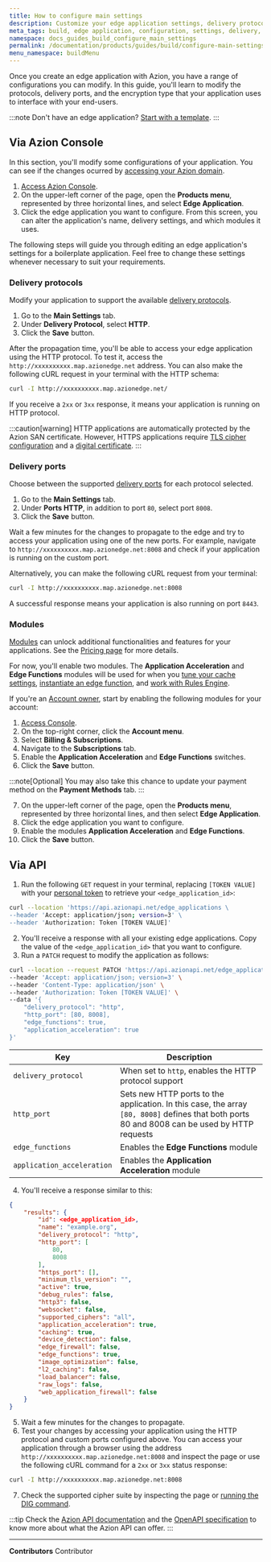 ```yaml
---
title: How to configure main settings
description: Customize your edge application settings, delivery protocols and modules.
meta_tags: build, edge application, configuration, settings, delivery, http, ports, http3
namespace: docs_guides_build_configure_main_settings
permalink: /documentation/products/guides/build/configure-main-settings/
menu_namespace: buildMenu
---
```


Once you create an edge application with Azion, you have a range of configurations you can modify. In this guide, you'll learn to modify the protocols, delivery ports, and the encryption type that your application uses to interface with your end-users.

:::note
Don't have an edge application? [Start with a template](/en/documentation/products/start-with-a-template/).
:::

## Via Azion Console

In this section, you'll modify some configurations of your application. You can see if the changes ocurred by [accessing your Azion domain](/en/documentation/products/guides/configure-a-domain/).

1. [Access Azion Console](https://console.azion.com).
2. On the upper-left corner of the page, open the **Products menu**, represented by three horizontal lines, and select **Edge Application**.
3. Click the edge application you want to configure. From this screen, you can alter the application's name, delivery settings, and which modules it uses.

The following steps will guide you through editing an edge application's settings for a boilerplate application. Feel free to change these settings whenever necessary to suit your requirements.

### Delivery protocols

Modify your application to support the available [delivery protocols](/en/documentation/products/edge-application/build/main-settings/#delivery-protocols).

1. Go to the **Main Settings** tab.
2. Under **Delivery Protocol**, select **HTTP**.
3. Click the **Save** button.

After the propagation time, you'll be able to access your edge application using the HTTP protocol. To test it, access the `http://xxxxxxxxxx.map.azionedge.net` address. You can also make the following cURL request in your terminal with the HTTP schema:

```bash
curl -I http://xxxxxxxxxx.map.azionedge.net/
```

If you receive a `2xx` or `3xx` response, it means your application is running on HTTP protocol.

:::caution[warning]
HTTP applications are automatically protected by the Azion SAN certificate. However, HTTPS applications require [TLS cipher configuration](/en/documentation/products/guides/secure/ciphers/) and a [digital certificate](/en/documentation/products/guides/secure/digital-certificates/).
:::

### Delivery ports

Choose between the supported [delivery ports](/en/documentation/products/edge-application/build/main-settings/#ports) for each protocol selected.

1. Go to the **Main Settings** tab.
2. Under **Ports HTTP**, in addition to port `80`, select port `8008`.
3. Click the **Save** button.

Wait a few minutes for the changes to propagate to the edge and try to access your application using one of the new ports. For example, navigate to `http://xxxxxxxxxx.map.azionedge.net:8008` and check if your application is running on the custom port.

Alternatively, you can make the following cURL request from your terminal:

```bash
curl -I http://xxxxxxxxxx.map.azionedge.net:8008
```

A successful response means your application is also running on port `8443`.

### Modules

[Modules](/en/documentation/products/build/edge-application/#modules) can unlock additional functionalities and features for your applications. See the [Pricing page](https://www.azion.com/en/pricing/) for more details.

For now, you'll enable two modules. The **Application Acceleration** and **Edge Functions** modules will be used for when you [tune your cache settings](/en/documentation/products/guides/build/tune-cache-settings/), [instantiate an edge function](/en/documentation/products/guides/build/instantiate-edge-functions/), and [work with Rules Engine](/en/documentation/products/guides/build/work-with-rules-engine/). 

If you're an [Account owner](/en/documentation/products/guides/users-management/), start by enabling the following modules for your account:

1. [Access Console](https://console.azion.com).
2. On the top-right corner, click the **Account menu**.
3. Select **Billing & Subscriptions**.
4. Navigate to the **Subscriptions** tab.
5. Enable the **Application Acceleration** and **Edge Functions** switches.
6. Click the **Save** button.

:::note[Optional]
You may also take this chance to update your payment method on the **Payment Methods** tab.
:::

7. On the upper-left corner of the page, open the **Products menu**, represented by three horizontal lines, and then select **Edge Application**.
8. Click the edge application you want to configure.
9. Enable the modules **Application Acceleration** and **Edge Functions**.
10. Click the **Save** button.

## Via API

1. Run the following `GET` request in your terminal, replacing `[TOKEN VALUE]` with your [personal token](/en/documentation/products/guides/personal-tokens/) to retrieve your `<edge_application_id>`:

```bash
curl --location 'https://api.azionapi.net/edge_applications \
--header 'Accept: application/json; version=3' \
--header 'Authorization: Token [TOKEN VALUE]'
```

2. You'll receive a response with all your existing edge applications. Copy the value of the `<edge_application_id>` that you want to configure.
3. Run a `PATCH` request to modify the application as follows:

```bash
curl --location --request PATCH 'https://api.azionapi.net/edge_applications/<edge_application_id>' \
--header 'Accept: application/json; version=3' \
--header 'Content-Type: application/json' \
--header 'Authorization: Token [TOKEN VALUE]' \
--data '{
    "delivery_protocol": "http",
    "http_port": [80, 8008],
    "edge_functions": true,
    "application_acceleration": true
}'
```

  | Key | Description |
  | --- | --- |
  | `delivery_protocol` | When set to `http`, enables the HTTP protocol support |
  | `http_port` | Sets new HTTP ports to the application. In this case, the array `[80, 8008]` defines that both ports 80 and 8008 can be used by HTTP requests |
  | `edge_functions` | Enables the **Edge Functions** module |
  | `application_acceleration` | Enables the **Application Acceleration** module |

4. You'll receive a response similar to this:

```json
{
    "results": {
        "id": <edge_application_id>,
        "name": "example.org",
        "delivery_protocol": "http",
        "http_port": [
            80,
            8008
        ],
        "https_port": [],
        "minimum_tls_version": "",
        "active": true,
        "debug_rules": false,
        "http3": false,
        "websocket": false,
        "supported_ciphers": "all",
        "application_acceleration": true,
        "caching": true,
        "device_detection": false,
        "edge_firewall": false,
        "edge_functions": true,
        "image_optimization": false,
        "l2_caching": false,
        "load_balancer": false,
        "raw_logs": false,
        "web_application_firewall": false
    }
}
```

5. Wait a few minutes for the changes to propagate.
6. Test your changes by accessing your application using the HTTP protocol and custom ports configured above. You can access your application through a browser using the address `http://xxxxxxxxxx.map.azionedge.net:8008` and inspect the page or use the following cURL command for a `2xx` or `3xx` status response:

```bash
curl -I http://xxxxxxxxxx.map.azionedge.net:8008
```

7. Check the supported cipher suite by inspecting the page or [running the DIG command](/en/documentation/products/guides/run-the-dig-command/).

:::tip
Check the [Azion API documentation](https://api.azion.com/) and the [OpenAPI specification](https://github.com/aziontech/azionapi-openapi/) to know more about what the Azion API can offer.
:::



---


**Contributors** <ContributorList>Contributor</ContributorList>
